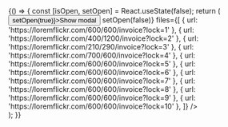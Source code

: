 
<Meta title="Design system/FilesPreviewModal" component={FilesPreviewModal} />

<Canvas>
  <Story name="Default">
    {() => {
      const [isOpen, setOpen] = React.useState(false);
      return (
        <div>
          <button onClick={() => setOpen(true)}>Show modal</button>
          <FilesPreviewModal
            show={isOpen}
            onClose={() => setOpen(false)}
            files={[
              { url: 'https://loremflickr.com/600/600/invoice?lock=1' },
              { url: 'https://loremflickr.com/400/1200/invoice?lock=2' },
              { url: 'https://loremflickr.com/210/290/invoice?lock=3' },
              { url: 'https://loremflickr.com/700/600/invoice?lock=4' },
              { url: 'https://loremflickr.com/600/600/invoice?lock=5' },
              { url: 'https://loremflickr.com/600/600/invoice?lock=6' },
              { url: 'https://loremflickr.com/600/600/invoice?lock=7' },
              { url: 'https://loremflickr.com/600/600/invoice?lock=8' },
              { url: 'https://loremflickr.com/600/600/invoice?lock=9' },
              { url: 'https://loremflickr.com/600/600/invoice?lock=10' },
            ]}
          />
        </div>
      );
    }}
  </Story>
</Canvas>
